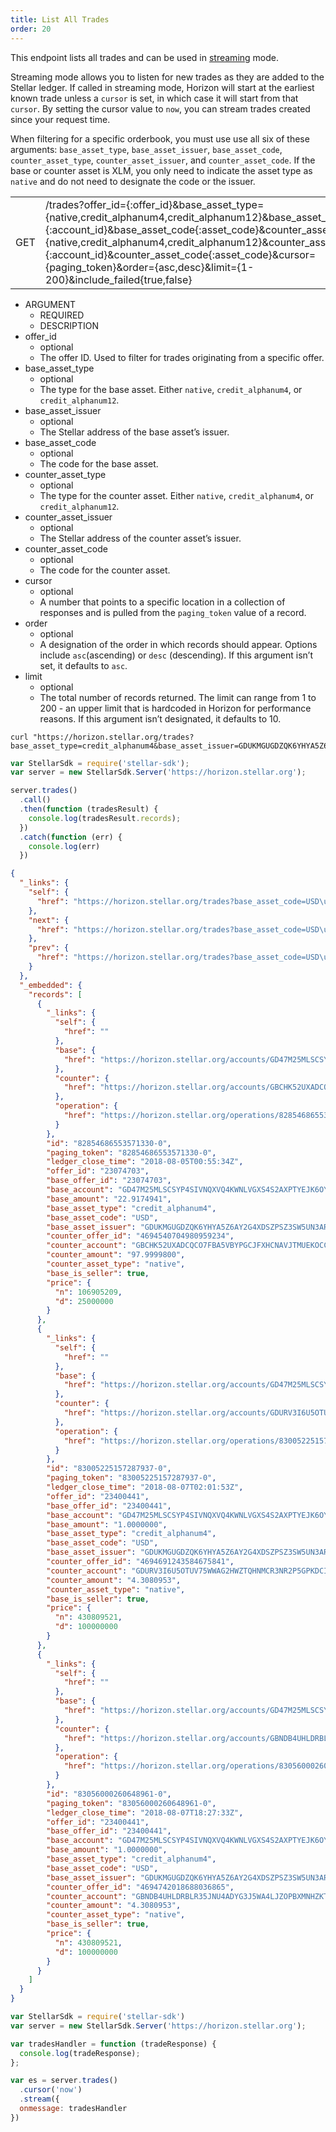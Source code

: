 ```yaml
---
title: List All Trades
order: 20
---
```



This endpoint lists all trades and can be used in [streaming](../introduction/streaming.mdx) mode.

Streaming mode allows you to listen for new trades as they are added to the Stellar ledger. If called in streaming mode, Horizon will start at the earliest known trade unless a `cursor` is set, in which case it will start from that `cursor`. By setting the cursor value to `now`, you can stream trades created since your request time.

When filtering for a specific orderbook, you must use use all six of these arguments: `base_asset_type`, `base_asset_issuer`, `base_asset_code`, `counter_asset_type`, `counter_asset_issuer`, and `counter_asset_code`. If the base or counter asset is XLM, you only need to indicate the asset type as `native` and do not need to designate the code or the issuer.

<Endpoint>

|     |                              |
| --- | ---------------------------- |
| GET | /trades?offer_id={:offer_id}&base_asset_type={native,credit_alphanum4,credit_alphanum12}&base_asset_issuer={:account_id}&base_asset_code{:asset_code}&counter_asset_type={native,credit_alphanum4,credit_alphanum12}&counter_asset_issuer={:account_id}&counter_asset_code{:asset_code}&cursor={paging_token}&order={asc,desc}&limit={1-200}&include_failed{true,false} |

</Endpoint>

<NestedTable>

- ARGUMENT
  - REQUIRED
  - DESCRIPTION
- offer_id
  - optional
  - The offer ID. Used to filter for trades originating from a specific offer.
- base_asset_type
  - optional
  - The type for the base asset. Either `native`, `credit_alphanum4`, or `credit_alphanum12`.
- base_asset_issuer
  - optional
  - The Stellar address of the base asset’s issuer.
- base_asset_code
  - optional
  - The code for the base asset.
- counter_asset_type
  - optional
  - The type for the counter asset. Either `native`, `credit_alphanum4`, or `credit_alphanum12`.
- counter_asset_issuer
  - optional
  - The Stellar address of the counter asset’s issuer.
- counter_asset_code
  - optional
  - The code for the counter asset.
- cursor
  - optional
  - A number that points to a specific location in a collection of responses and is pulled from the `paging_token` value of a record.
- order
  - optional
  - A designation of the order in which records should appear. Options include `asc`(ascending) or `desc` (descending). If this argument isn’t set, it defaults to `asc`.
- limit
  - optional
  - The total number of records returned. The limit can range from 1 to 200 - an upper limit that is hardcoded in Horizon for performance reasons. If this argument isn’t designated, it defaults to 10.

</NestedTable>

<CodeExample title="Example Request">

```curl
curl "https://horizon.stellar.org/trades?base_asset_type=credit_alphanum4&base_asset_issuer=GDUKMGUGDZQK6YHYA5Z6AY2G4XDSZPSZ3SW5UN3ARVMO6QSRDWP5YLEX&base_asset_code=USD&counter_asset_type=native&limit=3"
```

```JavaScript
var StellarSdk = require('stellar-sdk');
var server = new StellarSdk.Server('https://horizon.stellar.org');

server.trades()
  .call()
  .then(function (tradesResult) {
    console.log(tradesResult.records);
  })
  .catch(function (err) {
    console.log(err)
  })
```

</CodeExample>

<ExampleResponse title="Example Response">

```json
{
  "_links": {
    "self": {
      "href": "https://horizon.stellar.org/trades?base_asset_code=USD\u0026base_asset_issuer=GDUKMGUGDZQK6YHYA5Z6AY2G4XDSZPSZ3SW5UN3ARVMO6QSRDWP5YLEX\u0026base_asset_type=credit_alphanum4\u0026counter_asset_type=native\u0026cursor=\u0026limit=3\u0026order=asc"
    },
    "next": {
      "href": "https://horizon.stellar.org/trades?base_asset_code=USD\u0026base_asset_issuer=GDUKMGUGDZQK6YHYA5Z6AY2G4XDSZPSZ3SW5UN3ARVMO6QSRDWP5YLEX\u0026base_asset_type=credit_alphanum4\u0026counter_asset_type=native\u0026cursor=83056000260648961-0\u0026limit=3\u0026order=asc"
    },
    "prev": {
      "href": "https://horizon.stellar.org/trades?base_asset_code=USD\u0026base_asset_issuer=GDUKMGUGDZQK6YHYA5Z6AY2G4XDSZPSZ3SW5UN3ARVMO6QSRDWP5YLEX\u0026base_asset_type=credit_alphanum4\u0026counter_asset_type=native\u0026cursor=82854686553571330-0\u0026limit=3\u0026order=desc"
    }
  },
  "_embedded": {
    "records": [
      {
        "_links": {
          "self": {
            "href": ""
          },
          "base": {
            "href": "https://horizon.stellar.org/accounts/GD47M25MLSCSYP4SIVNQXVQ4KWNLVGXS4S2AXPTYEJK6OY4VALJWK4BS"
          },
          "counter": {
            "href": "https://horizon.stellar.org/accounts/GBCHK52UXADCQCO7FBA5VBYPGCJFXHCNAVJTMUEKOCCNKJH5F35UZU5T"
          },
          "operation": {
            "href": "https://horizon.stellar.org/operations/82854686553571330"
          }
        },
        "id": "82854686553571330-0",
        "paging_token": "82854686553571330-0",
        "ledger_close_time": "2018-08-05T00:55:34Z",
        "offer_id": "23074703",
        "base_offer_id": "23074703",
        "base_account": "GD47M25MLSCSYP4SIVNQXVQ4KWNLVGXS4S2AXPTYEJK6OY4VALJWK4BS",
        "base_amount": "22.9174941",
        "base_asset_type": "credit_alphanum4",
        "base_asset_code": "USD",
        "base_asset_issuer": "GDUKMGUGDZQK6YHYA5Z6AY2G4XDSZPSZ3SW5UN3ARVMO6QSRDWP5YLEX",
        "counter_offer_id": "4694540704980959234",
        "counter_account": "GBCHK52UXADCQCO7FBA5VBYPGCJFXHCNAVJTMUEKOCCNKJH5F35UZU5T",
        "counter_amount": "97.9999800",
        "counter_asset_type": "native",
        "base_is_seller": true,
        "price": {
          "n": 106905209,
          "d": 25000000
        }
      },
      {
        "_links": {
          "self": {
            "href": ""
          },
          "base": {
            "href": "https://horizon.stellar.org/accounts/GD47M25MLSCSYP4SIVNQXVQ4KWNLVGXS4S2AXPTYEJK6OY4VALJWK4BS"
          },
          "counter": {
            "href": "https://horizon.stellar.org/accounts/GDURV3I6U5OTUV75WWAG2HWZTQHNMCR3NR2P5GPKDCIS2AEWCFSOLVFU"
          },
          "operation": {
            "href": "https://horizon.stellar.org/operations/83005225157287937"
          }
        },
        "id": "83005225157287937-0",
        "paging_token": "83005225157287937-0",
        "ledger_close_time": "2018-08-07T02:01:53Z",
        "offer_id": "23400441",
        "base_offer_id": "23400441",
        "base_account": "GD47M25MLSCSYP4SIVNQXVQ4KWNLVGXS4S2AXPTYEJK6OY4VALJWK4BS",
        "base_amount": "1.0000000",
        "base_asset_type": "credit_alphanum4",
        "base_asset_code": "USD",
        "base_asset_issuer": "GDUKMGUGDZQK6YHYA5Z6AY2G4XDSZPSZ3SW5UN3ARVMO6QSRDWP5YLEX",
        "counter_offer_id": "4694691243584675841",
        "counter_account": "GDURV3I6U5OTUV75WWAG2HWZTQHNMCR3NR2P5GPKDCIS2AEWCFSOLVFU",
        "counter_amount": "4.3080953",
        "counter_asset_type": "native",
        "base_is_seller": true,
        "price": {
          "n": 430809521,
          "d": 100000000
        }
      },
      {
        "_links": {
          "self": {
            "href": ""
          },
          "base": {
            "href": "https://horizon.stellar.org/accounts/GD47M25MLSCSYP4SIVNQXVQ4KWNLVGXS4S2AXPTYEJK6OY4VALJWK4BS"
          },
          "counter": {
            "href": "https://horizon.stellar.org/accounts/GBNDB4UHLDRBLR35JNU4ADYG3J5WA4LJZOPBXMNHZKTKSL37BDX4UBQY"
          },
          "operation": {
            "href": "https://horizon.stellar.org/operations/83056000260648961"
          }
        },
        "id": "83056000260648961-0",
        "paging_token": "83056000260648961-0",
        "ledger_close_time": "2018-08-07T18:27:33Z",
        "offer_id": "23400441",
        "base_offer_id": "23400441",
        "base_account": "GD47M25MLSCSYP4SIVNQXVQ4KWNLVGXS4S2AXPTYEJK6OY4VALJWK4BS",
        "base_amount": "1.0000000",
        "base_asset_type": "credit_alphanum4",
        "base_asset_code": "USD",
        "base_asset_issuer": "GDUKMGUGDZQK6YHYA5Z6AY2G4XDSZPSZ3SW5UN3ARVMO6QSRDWP5YLEX",
        "counter_offer_id": "4694742018688036865",
        "counter_account": "GBNDB4UHLDRBLR35JNU4ADYG3J5WA4LJZOPBXMNHZKTKSL37BDX4UBQY",
        "counter_amount": "4.3080953",
        "counter_asset_type": "native",
        "base_is_seller": true,
        "price": {
          "n": 430809521,
          "d": 100000000
        }
      }
    ]
  }
}
```

</ExampleResponse>

<CodeExample title="JavaScript Streaming Example">

```JavaScript
var StellarSdk = require('stellar-sdk')
var server = new StellarSdk.Server('https://horizon.stellar.org');

var tradesHandler = function (tradeResponse) {
  console.log(tradeResponse);
};

var es = server.trades()
  .cursor('now')
  .stream({
  onmessage: tradesHandler
})
```

</CodeExample>